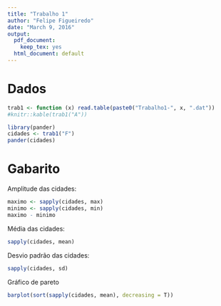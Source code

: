 ```yaml
---
title: "Trabalho 1"
author: "Felipe Figueiredo"
date: "March 9, 2016"
output:
  pdf_document:
    keep_tex: yes
  html_document: default
---
```






# Dados

```r
trab1 <- function (x) read.table(paste0("Trabalho1-", x, ".dat"))
#knitr::kable(trab1("A"))

library(pander)
cidades <- trab1("F")
pander(cidades)
```


# Gabarito


Amplitude das cidades:

```r
maximo <- sapply(cidades, max)
minimo <- sapply(cidades, min)
maximo - minimo
```

Média das cidades:

```r
sapply(cidades, mean)

```

Desvio padrão das cidades:

```r
sapply(cidades, sd)
```

Gráfico de pareto

```r
barplot(sort(sapply(cidades, mean), decreasing = T))
```
